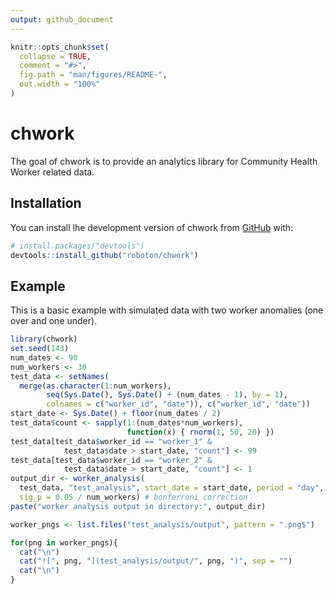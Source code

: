 ```yaml
---
output: github_document
---
```


<!-- README.md is generated from README.Rmd. Please edit that file -->

```r
knitr::opts_chunk$set(
  collapse = TRUE,
  comment = "#>",
  fig.path = "man/figures/README-",
  out.width = "100%"
)
```

# chwork

<!-- badges: start -->
<!-- badges: end -->

The goal of chwork is to provide an analytics library for Community Health Worker related data.

## Installation


You can install lhe development version of chwork from [GitHub](https://github.com/) with:

```r
# install.packages("devtools")
devtools::install_github("roboton/chwork")
```

## Example

This is a basic example with simulated data with two worker anomalies (one over and one under).

```r
library(chwork)
set.seed(143)
num_dates <- 90
num_workers <- 30
test_data <- setNames(
  merge(as.character(1:num_workers),
        seq(Sys.Date(), Sys.Date() + (num_dates - 1), by = 1),
        colnames = c("worker_id", "date")), c("worker_id", "date"))
start_date <- Sys.Date() + floor(num_dates / 2)
test_data$count <- sapply(1:(num_dates*num_workers),
                          function(x) { rnorm(1, 50, 20) })
test_data[test_data$worker_id == "worker_1" &
            test_data$date > start_date, "count"] <- 99
test_data[test_data$worker_id == "worker_2" &
            test_data$date > start_date, "count"] <- 1
output_dir <- worker_analysis(
  test_data, "test_analysis", start_date = start_date, period = "day",
  sig_p = 0.05 / num_workers) # bonferroni correction
paste("worker analysis output in directory:", output_dir)
```

```r
worker_pngs <- list.files("test_analysis/output", pattern = ".png$")

for(png in worker_pngs){
  cat("\n") 
  cat("![", png, "](test_analysis/output/", png, ")", sep = "")
  cat("\n")
}
```
